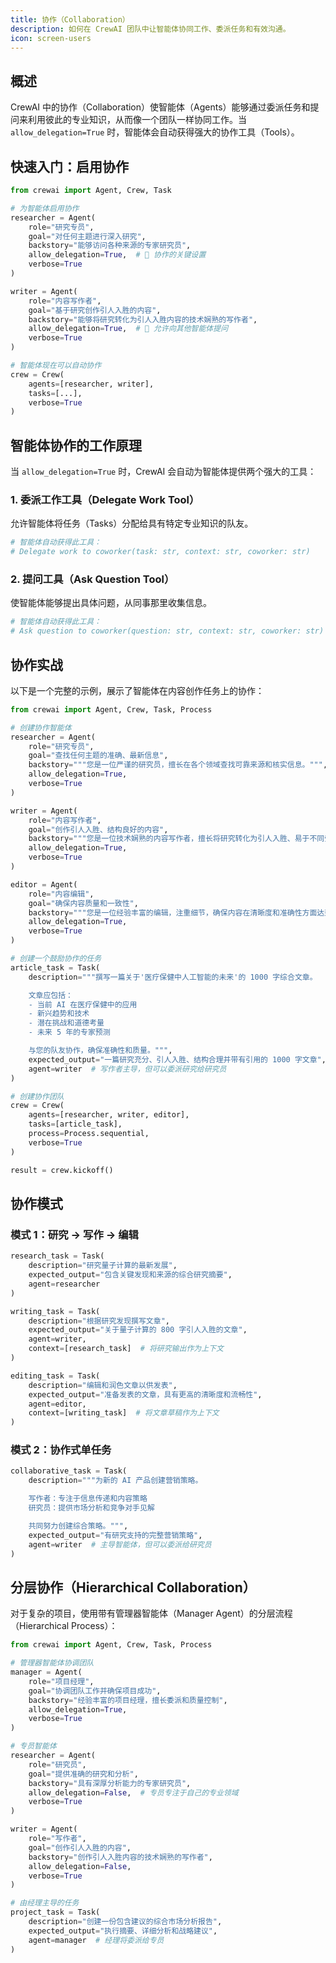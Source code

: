 ```yaml
---
title: 协作（Collaboration）
description: 如何在 CrewAI 团队中让智能体协同工作、委派任务和有效沟通。
icon: screen-users
---
```


## 概述

CrewAI 中的协作（Collaboration）使智能体（Agents）能够通过委派任务和提问来利用彼此的专业知识，从而像一个团队一样协同工作。当 `allow_delegation=True` 时，智能体会自动获得强大的协作工具（Tools）。

## 快速入门：启用协作

```python
from crewai import Agent, Crew, Task

# 为智能体启用协作
researcher = Agent(
    role="研究专员",
    goal="对任何主题进行深入研究",
    backstory="能够访问各种来源的专家研究员",
    allow_delegation=True,  # 🔑 协作的关键设置
    verbose=True
)

writer = Agent(
    role="内容写作者",
    goal="基于研究创作引人入胜的内容",
    backstory="能够将研究转化为引人入胜内容的技术娴熟的写作者",
    allow_delegation=True,  # 🔑 允许向其他智能体提问
    verbose=True
)

# 智能体现在可以自动协作
crew = Crew(
    agents=[researcher, writer],
    tasks=[...],
    verbose=True
)
```

## 智能体协作的工作原理

当 `allow_delegation=True` 时，CrewAI 会自动为智能体提供两个强大的工具：

### 1. **委派工作工具（Delegate Work Tool）**

允许智能体将任务（Tasks）分配给具有特定专业知识的队友。

```python
# 智能体自动获得此工具：
# Delegate work to coworker(task: str, context: str, coworker: str)
```

### 2. **提问工具（Ask Question Tool）**

使智能体能够提出具体问题，从同事那里收集信息。

```python
# 智能体自动获得此工具：
# Ask question to coworker(question: str, context: str, coworker: str)
```

## 协作实战

以下是一个完整的示例，展示了智能体在内容创作任务上的协作：

```python
from crewai import Agent, Crew, Task, Process

# 创建协作智能体
researcher = Agent(
    role="研究专员",
    goal="查找任何主题的准确、最新信息",
    backstory="""您是一位严谨的研究员，擅长在各个领域查找可靠来源和核实信息。""",
    allow_delegation=True,
    verbose=True
)

writer = Agent(
    role="内容写作者",
    goal="创作引人入胜、结构良好的内容",
    backstory="""您是一位技术娴熟的内容写作者，擅长将研究转化为引人入胜、易于不同受众阅读的内容。""",
    allow_delegation=True,
    verbose=True
)

editor = Agent(
    role="内容编辑",
    goal="确保内容质量和一致性",
    backstory="""您是一位经验丰富的编辑，注重细节，确保内容在清晰度和准确性方面达到高标准。""",
    allow_delegation=True,
    verbose=True
)

# 创建一个鼓励协作的任务
article_task = Task(
    description="""撰写一篇关于'医疗保健中人工智能的未来'的 1000 字综合文章。

    文章应包括：
    - 当前 AI 在医疗保健中的应用
    - 新兴趋势和技术
    - 潜在挑战和道德考量
    - 未来 5 年的专家预测

    与您的队友协作，确保准确性和质量。""",
    expected_output="一篇研究充分、引人入胜、结构合理并带有引用的 1000 字文章",
    agent=writer  # 写作者主导，但可以委派研究给研究员
)

# 创建协作团队
crew = Crew(
    agents=[researcher, writer, editor],
    tasks=[article_task],
    process=Process.sequential,
    verbose=True
)

result = crew.kickoff()
```

## 协作模式

### 模式 1：研究 → 写作 → 编辑

```python
research_task = Task(
    description="研究量子计算的最新发展",
    expected_output="包含关键发现和来源的综合研究摘要",
    agent=researcher
)

writing_task = Task(
    description="根据研究发现撰写文章",
    expected_output="关于量子计算的 800 字引人入胜的文章",
    agent=writer,
    context=[research_task]  # 将研究输出作为上下文
)

editing_task = Task(
    description="编辑和润色文章以供发表",
    expected_output="准备发表的文章，具有更高的清晰度和流畅性",
    agent=editor,
    context=[writing_task]  # 将文章草稿作为上下文
)
```

### 模式 2：协作式单任务

```python
collaborative_task = Task(
    description="""为新的 AI 产品创建营销策略。

    写作者：专注于信息传递和内容策略
    研究员：提供市场分析和竞争对手见解

    共同努力创建综合策略。""",
    expected_output="有研究支持的完整营销策略",
    agent=writer  # 主导智能体，但可以委派给研究员
)
```

## 分层协作（Hierarchical Collaboration）

对于复杂的项目，使用带有管理器智能体（Manager Agent）的分层流程（Hierarchical Process）：

```python
from crewai import Agent, Crew, Task, Process

# 管理器智能体协调团队
manager = Agent(
    role="项目经理",
    goal="协调团队工作并确保项目成功",
    backstory="经验丰富的项目经理，擅长委派和质量控制",
    allow_delegation=True,
    verbose=True
)

# 专员智能体
researcher = Agent(
    role="研究员",
    goal="提供准确的研究和分析",
    backstory="具有深厚分析能力的专家研究员",
    allow_delegation=False,  # 专员专注于自己的专业领域
    verbose=True
)

writer = Agent(
    role="写作者",
    goal="创作引人入胜的内容",
    backstory="创作引人入胜内容的技术娴熟的写作者",
    allow_delegation=False,
    verbose=True
)

# 由经理主导的任务
project_task = Task(
    description="创建一份包含建议的综合市场分析报告",
    expected_output="执行摘要、详细分析和战略建议",
    agent=manager  # 经理将委派给专员
)
```
